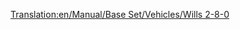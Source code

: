 [[Translation:en/Manual/Base Set/Vehicles/Wills 2-8-0]]
{{hu/Navbox Mozdonyok}}
{{hu/Vonatok|Name=Wills 2-8-0
|Image=[[File:en/Wills280.png]]
|Cost=£16,406 ($32.812)
|Speed=88 km/h (55 mph)
|Weight=145 t
|Power=1,100 LE (820 kW)
|Annual=£2,132 ($4.264)
|Designed=1945
|Lifespan=21
|Capacity=N/A
|Leírás=A szubarktikus és a szubtrópusi éghajlat egyetlen csühöse. A típusjelölésben a 2-8-0 a [http://hu.wikipedia.org/wiki/Tengelyelrendezés kerékelrendezést] jelképezi az ún. Whyte-rendszerben: két első futókerék egy tengelyen, nyolc hajtott kerék négy tengelyen párba állítva, hátsó futókerekek nélkül.
|Valósság=A 2-8-0 kerékelrendezés az 1860-as évek második felétől széleskörűen elterjedt, ilyen gőzmozdonyból rengeteg típus ismert, így nem tudható, hogy a Transport Tycoon-ban alkalmazott melyikre alapul.<br/>
Néhány 2-8-0 a (mérsékelt éghajlaton már említett) brit [http://hu.wikipedia.org/wiki/London_and_North_Eastern_Railway LNER-től]: [http://www.lner.info/locos/O/o.shtml]
}}